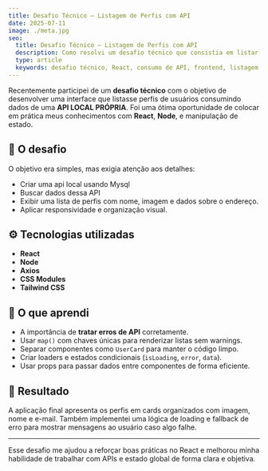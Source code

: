 ```yaml
---
title: Desafio Técnico — Listagem de Perfis com API
date: 2025-07-11
image: ./meta.jpg
seo:
  title: Desafio Técnico — Listagem de Perfis com API
  description: Como resolvi um desafio técnico que consistia em listar perfis usando requisições, estado e renderização no React.
  type: article
  keywords: desafio técnico, React, consumo de API, frontend, listagem
---
```


Recentemente participei de um **desafio técnico** com o objetivo de desenvolver uma interface que listasse perfis de usuários consumindo dados de uma **API LOCAL PRÓPRIA**. Foi uma ótima oportunidade de colocar em prática meus conhecimentos com **React**, **Node**, e manipulação de estado.

## 🚀 O desafio

O objetivo era simples, mas exigia atenção aos detalhes:

- Criar uma api local usando Mysql
- Buscar dados dessa API
- Exibir uma lista de perfis com nome, imagem e dados sobre o endereço.
- Aplicar responsividade e organização visual.

## ⚙️ Tecnologias utilizadas

- **React**
- **Node**
- **Axios**
- **CSS Modules**
- **Tailwind CSS**

## 🧠 O que aprendi

- A importância de **tratar erros de API** corretamente.
- Usar `map()` com chaves únicas para renderizar listas sem warnings.
- Separar componentes como `UserCard` para manter o código limpo.
- Criar loaders e estados condicionais (`isLoading`, `error`, `data`).
- Usar props para passar dados entre componentes de forma eficiente.

## 📸 Resultado

A aplicação final apresenta os perfis em cards organizados com imagem, nome e e-mail. Também implementei uma lógica de loading e fallback de erro para mostrar mensagens ao usuário caso algo falhe.

---

Esse desafio me ajudou a reforçar boas práticas no React e melhorou minha habilidade de trabalhar com APIs e estado global de forma clara e objetiva.
